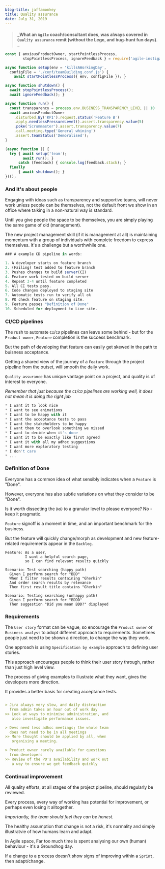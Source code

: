 ```yaml
---
blog-title: jaffamonkey
title: Quality assurance
date: July 31, 2019
---
```



####

> **_What an `Agile` coach/consultant does, was always covered in `Quality assurance` remit (without the Lego, and bug-hunt fun days). _**

<CodeWave>

```javascript
const { anxiousProductOwner, startPointlessProcess, 
        stopPointlessProcess, ignoreFeedback } = require('agile-instigator');

async function setup(env = 'killsAWorkingDay', 
  configFile = './conf/teamBuilding.conf.js') {
    await startPointlessProcess({ env, configFile }); }

async function shutdown() {
  await stopPointlessProcess();
  await ignoreFeedback(); }

async function run() {
  const transparency = process.env.BUSINESS_TRANSPARENCY_LEVEL || 10
  await anxiousProductOwner
    .disturbed.By('KPI').request.status('Feature B') 
    .apply.needlessPressureLevel().assert.transparency.value(5)
    .poke('Scrummaster').assert.transparency.value(7)
    .call.meeting.type('General whining')
    .assert.teamStatus('Demoralised');
}

(async function () {
  try { await setup('team');
        await run(); } 
      catch (feedback) { console.log(feedback.stack); } 
  finally 
      { await shutdown(); }
})();
```

### And it's about people

Engaging with ideas such as transparency and supportive teams, will never work unless people can be themselves, not the default front we show in an office where talking in a non-natural way is standard.

Until you give people the space to be themselves, you are simply playing the same game of old (management). 
 
The new project management skill (if it is management at all) is maintaining momentum with a group of individuals with complete freedom to express themselves. It's a challenge but a worthwhile one.


```jsx
### A example CD pipeline in words:

1. A developer starts on feature branch
2. (Failing) test added to feature branch
3. Pushes changes to build server(CI)
4. Feature work tested on build server
4. Repeat 3-4 until feature completed
5. All CI tests pass.
6. Code changes deployed to staging site
7. Automatic tests run to verify all ok
8. PO check feature on staging site.
9. Feature passes "Definition of Done"
10. Scheduled for deployment to Live site.
```

### CI/CD pipelines

The rush to automate `CI`/`CD` pipelines can leave some behind - but for the `Product owner`, `Feature` completion is the success benchmark.

But the path of developing that feature can easily get skewed in the path to buisness acceptance.

Getting a shared view of the journey of a `Feature` through the project pipeline from the outset, will smooth the daily work.

`Quality assurance` has unique vantage point on a project, and quality is of interest to everyone.

_Remember that just because the `CI`/`CD` pipelines are working well, it does not mean it is doing the right job_ 

```jsx
* I want it to look nice
* I want to see animations
* I want to be happy with it
* I want the acceptance tests to pass
* I want the stakeholders to be happy
* I want them to overlook something we missed
* I want to decide when it's done
* I want it to be exactly like first agreed
* I want it with all my adhoc suggestions
* I want more exploratory testing
* I don't care
* ...
```

### Definition of Done

Everyone has a common idea of what sensibly indicates when a `Feature` is "Done". 

However, everyone has also subtle variations on what they consider to be "Done".

Is it worth dissecting the `DoD` to a granular level to please everyone? No - keep it pragmatic.

`Feature` signoff is a moment in time, and an important benchmark for the business. 

But the feature will quickly change/morph as development and new feature-related requirements appear in the `Backlog`.

```gherkin
Feature: As a user, 
         I want a helpful search page, 
         so I can find relevant results quickly
  
Scenario: Test searching (happy path)
  Given I perform search for "BDD" 
  When I filter results containing "Gherkin"
  And order search results by relevance
  Then first result title contains "Gherkin"

Scenario: Testing searching (unhappy path)
  Given I perform search for "BDDD" 
  Then suggestion "Did you mean BDD?" displayed
```

### Requirements

The `User story` format can be vague, so encourage the `Product owner` or `Business analyst` to adopt different approach to requirements. Sometimes people just need to be shown a direction, to change the way they work.

One approach is using `Specification by example` approach to defining user stories. 

This approach encourages people to think their user story through, rather than just high level view.

The process of giving examples to illustrate what they want, gives the developers more direction. 

It provides a better basis for creating acceptance tests.

```markdown

> Jira always very slow, and daily distraction
  from admin takes an hour out of work day
>> Look at ways to minimise administration, and
   also investigate performance issues.

> Devs need less adhoc meetings; the whole team
  does not need to be in all meetings
>> More thought should be applied by all, when 
   organising a meeting.

> Product owner rarely available for questions 
  from developers
>> Review of the PO's availability and work out 
   a way to ensure we get feedback quickly
```

### Continual improvement

All quality efforts, at all stages of the project pipeline, should regularly be reviewed.

Every process, every way of working has potential for improvement, or perhaps even losing it alltogether.

_Importantly, the team should feel they can be honest._

The healthy assumption that change is not a risk, it's normality and simply illustratvie of how humans learn and adapt.

In Agile space, Far too much time is spent analysing our own (human) behaviour - it's a Groundhog day.

If a change to a process doesn't show signs of improving within a `Sprint`, then adapt/change.

</CodeWave>

